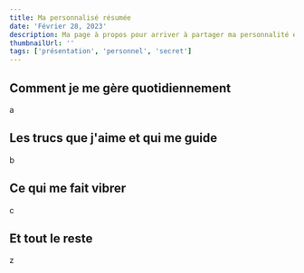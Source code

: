 ```yaml
---
title: Ma personnalisé résumée
date: 'Février 28, 2023'
description: Ma page à propos pour arriver à partager ma personnalité en amont.
thumbnailUrl: ''
tags: ['présentation', 'personnel', 'secret']
---
```


## Comment je me gère quotidiennement
a
## Les trucs que j'aime et qui me guide
b
## Ce qui me fait vibrer
c
## Et tout le reste
z